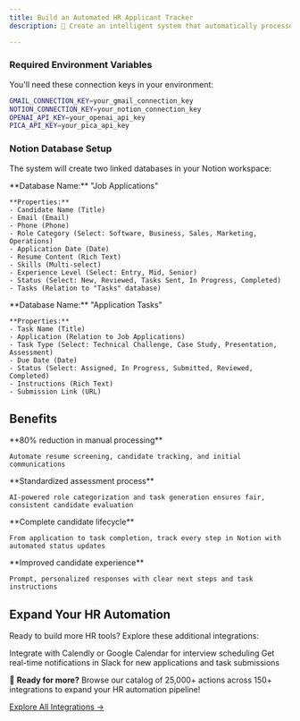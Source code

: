 ---
title: Build an Automated HR Applicant Tracker
description: 🚀 Create an intelligent system that automatically processes job applications, analyzes resumes with LLM, generates personalized tasks, and tracks candidates in Notion.

---


<WhatWeWillDo platformNames='Gmail, Notion accounts' projectType='Vercel AI SDK'/>

<InstallMcpServer />
<ConnectAccounts platformNames='Gmail and Notion accounts'/>
<AddConnections platforms={[{'name': 'Gmail', 'code': 'gmail'}, {'name': 'Notion', 'code': 'notion'}]} />

### Required Environment Variables

You'll need these connection keys in your environment:

```bash Environment Setup
GMAIL_CONNECTION_KEY=your_gmail_connection_key
NOTION_CONNECTION_KEY=your_notion_connection_key
OPENAI_API_KEY=your_openai_api_key
PICA_API_KEY=your_pica_api_key
```

### Notion Database Setup

The system will create two linked databases in your Notion workspace:

<Tabs>
  <Tab title="Job Applications Database">
    **Database Name:** "Job Applications"
    
    **Properties:**
    - Candidate Name (Title)
    - Email (Email)
    - Phone (Phone)
    - Role Category (Select: Software, Business, Sales, Marketing, Operations)
    - Application Date (Date)
    - Resume Content (Rich Text)
    - Skills (Multi-select)
    - Experience Level (Select: Entry, Mid, Senior)
    - Status (Select: New, Reviewed, Tasks Sent, In Progress, Completed)
    - Tasks (Relation to "Tasks" database)
  </Tab>
  
  <Tab title="Application Tasks Database">
    **Database Name:** "Application Tasks"
    
    **Properties:**
    - Task Name (Title)
    - Application (Relation to Job Applications)
    - Task Type (Select: Technical Challenge, Case Study, Presentation, Assessment)
    - Due Date (Date)
    - Status (Select: Assigned, In Progress, Submitted, Reviewed, Completed)
    - Instructions (Rich Text)
    - Submission Link (URL)
  </Tab>
</Tabs>

<SetupStarterProject />

<AddRules />

<Prompts />

## Benefits

<CardGroup cols={2}>
  <Card title="Time Savings" icon="clock">
    **80% reduction in manual processing**
    
    Automate resume screening, candidate tracking, and initial communications
  </Card>
  
  <Card title="Consistent Evaluation" icon="scale">
    **Standardized assessment process**
    
    AI-powered role categorization and task generation ensures fair, consistent candidate evaluation
  </Card>
  
  <Card title="Organized Tracking" icon="list-check">
    **Complete candidate lifecycle**
    
    From application to task completion, track every step in Notion with automated status updates
  </Card>
  
  <Card title="Professional Experience" icon="star">
    **Improved candidate experience**
    
    Prompt, personalized responses with clear next steps and task instructions
  </Card>
</CardGroup>

## Expand Your HR Automation

Ready to build more HR tools? Explore these additional integrations:

<CardGroup cols={2}>
  <Card title="Calendar Scheduling" icon="calendar">
    Integrate with Calendly or Google Calendar for interview scheduling
  </Card>
  
  <Card title="Slack Notifications" icon="slack">
    Get real-time notifications in Slack for new applications and task submissions
  </Card>
  
</CardGroup>

🚀 **Ready for more?** Browse our catalog of 25,000+ actions across 150+ integrations to expand your HR automation pipeline!

[Explore All Integrations →](https://app.picaos.com/tools)